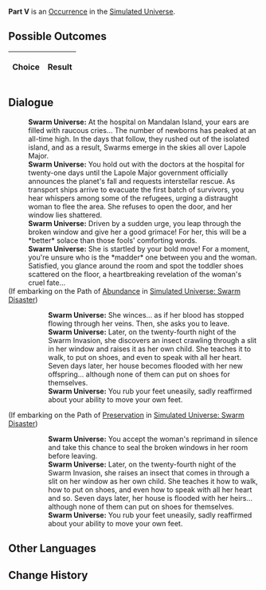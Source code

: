 {{Simulated Universe Event Infobox
|title         = Part V
|image         = 1.png
|type          =
|domains_su    = 
|domains_ext   = 
|domains_swarm = 
|domains_gng   = 
|requirements  =
|prev          = 
|next          = 
|indexRewards  =
|characters    = 
}}
'''Part V''' is an [[Simulated Universe/Occurrence|Occurrence]] in the [[Simulated Universe]].

==Possible Outcomes==
{| class="article-table"
!Choice
!Result

|}

<!--
==Gameplay Notes==

-->
==Dialogue==
{{Dialogue Start}}
:'''Swarm Universe:''' At the hospital on Mandalan Island, your ears are filled with raucous cries... The number of newborns has peaked at an all-time high. In the days that follow, they rushed out of the isolated island, and as a result, Swarms emerge in the skies all over Lapole Major.
:'''Swarm Universe:''' You hold out with the doctors at the hospital for twenty-one days until the Lapole Major government officially announces the planet's fall and requests interstellar rescue. As transport ships arrive to evacuate the first batch of survivors, you hear whispers among some of the refugees, urging a distraught woman to flee the area. She refuses to open the door, and her window lies shattered.
:'''Swarm Universe:''' Driven by a sudden urge, you leap through the broken window and give her a good grimace! For her, this will be a *better* solace than those fools' comforting words.
:'''Swarm Universe:''' She is startled by your bold move! For a moment, you're unsure who is the *madder* one between you and the woman. Satisfied, you glance around the room and spot the toddler shoes scattered on the floor, a heartbreaking revelation of the woman's cruel fate...
;(If embarking on the Path of [[Simulated Universe/Paths#Abundance|Abundance]] in [[Simulated Universe: Swarm Disaster]])
:{{SU Special Dialogue|Abundance|Tell her about the fate that she must accept.|Her children have all left, which also means they will never return.}}
::'''Swarm Universe:''' She winces... as if her blood has stopped flowing through her veins. Then, she asks you to leave.
::'''Swarm Universe:''' Later, on the twenty-fourth night of the Swarm Invasion, she discovers an insect crawling through a slit in her window and raises it as her own child. She teaches it to walk, to put on shoes, and even to speak with all her heart. Seven days later, her house becomes flooded with her new offspring... although none of them can put on shoes for themselves.
::'''Swarm Universe:''' You rub your feet uneasily, sadly reaffirmed about your ability to move your own feet.
;(If embarking on the Path of [[Simulated Universe/Paths#Preservation|Preservation]] in [[Simulated Universe: Swarm Disaster]])
:{{SU Special Dialogue|Preservation|It's better to seal the window up.|You are unwilling to tell her what you saw.}}
::'''Swarm Universe:''' You accept the woman's reprimand in silence and take this chance to seal the broken windows in her room before leaving.
::'''Swarm Universe:''' Later, on the twenty-fourth night of the Swarm Invasion, she raises an insect that comes in through a slit on her window as her own child. She teaches it how to walk, how to put on shoes, and even how to speak with all her heart and so. Seven days later, her house is flooded with her heirs... although none of them can put on shoes for themselves.
::'''Swarm Universe:''' You rub your feet uneasily, sadly reaffirmed about your ability to move your own feet.
{{Dialogue End}}

==Other Languages==
{{Other Languages
|en    = Part V
|zhs   = 其五
|zht   = 其五
|ja    = その5
|ko    = V
|es    = Parte V
|fr    = Partie V
|ru    = V
|th    = ตอน 5
|vi    = Phần 5
|de    = Teil 5
|id    = Bagian V
|pt    = Parte V
}}

==Change History==
{{Change History|1.0}}
